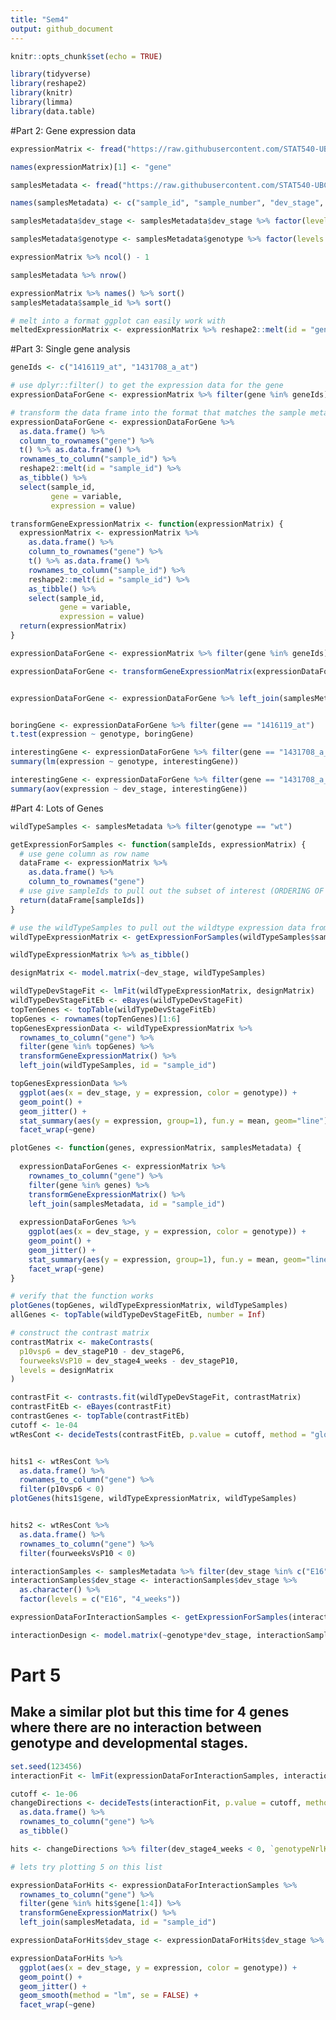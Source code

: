 ```yaml
---
title: "Sem4"
output: github_document
---
```


```r
knitr::opts_chunk$set(echo = TRUE)
```

```r
library(tidyverse)
library(reshape2)
library(knitr)
library(limma)
library(data.table)
```

#Part 2: Gene expression data
```r
expressionMatrix <- fread("https://raw.githubusercontent.com/STAT540-UBC/STAT540-UBC.github.io/master/seminars/seminars_winter_2020/seminar4/expression_data/GSE4051_data.tsv")

names(expressionMatrix)[1] <- "gene"

samplesMetadata <- fread("https://raw.githubusercontent.com/STAT540-UBC/STAT540-UBC.github.io/master/seminars/seminars_winter_2020/seminar4/expression_data/GSE4051_design.tsv")

names(samplesMetadata) <- c("sample_id", "sample_number", "dev_stage", "genotype")

samplesMetadata$dev_stage <- samplesMetadata$dev_stage %>% factor(levels = c("E16", "P2", "P6", "P10", "4_weeks"))

samplesMetadata$genotype <- samplesMetadata$genotype %>% factor(levels = c("wt", "NrlKO"))

expressionMatrix %>% ncol() - 1

samplesMetadata %>% nrow()

expressionMatrix %>% names() %>% sort()
samplesMetadata$sample_id %>% sort()

# melt into a format ggplot can easily work with
meltedExpressionMatrix <- expressionMatrix %>% reshape2::melt(id = "gene") 

```



#Part 3: Single gene analysis
```r
geneIds <- c("1416119_at", "1431708_a_at")

# use dplyr::filter() to get the expression data for the gene
expressionDataForGene <- expressionMatrix %>% filter(gene %in% geneIds)

# transform the data frame into the format that matches the sample metadata
expressionDataForGene <- expressionDataForGene %>%
  as.data.frame() %>% 
  column_to_rownames("gene") %>%
  t() %>% as.data.frame() %>% 
  rownames_to_column("sample_id") %>% 
  reshape2::melt(id = "sample_id") %>% 
  as_tibble() %>% 
  select(sample_id,
         gene = variable, 
         expression = value)

transformGeneExpressionMatrix <- function(expressionMatrix) {
  expressionMatrix <- expressionMatrix %>%
    as.data.frame() %>% 
    column_to_rownames("gene") %>%
    t() %>% as.data.frame() %>% 
    rownames_to_column("sample_id") %>% 
    reshape2::melt(id = "sample_id") %>% 
    as_tibble() %>% 
    select(sample_id,
           gene = variable, 
           expression = value)
  return(expressionMatrix)
}

expressionDataForGene <- expressionMatrix %>% filter(gene %in% geneIds)

expressionDataForGene <- transformGeneExpressionMatrix(expressionDataForGene)


expressionDataForGene <- expressionDataForGene %>% left_join(samplesMetadata, by = "sample_id")


boringGene <- expressionDataForGene %>% filter(gene == "1416119_at")
t.test(expression ~ genotype, boringGene)

interestingGene <- expressionDataForGene %>% filter(gene == "1431708_a_at")
summary(lm(expression ~ genotype, interestingGene))

interestingGene <- expressionDataForGene %>% filter(gene == "1431708_a_at")
summary(aov(expression ~ dev_stage, interestingGene))
```

#Part 4: Lots of Genes
```r
wildTypeSamples <- samplesMetadata %>% filter(genotype == "wt")

getExpressionForSamples <- function(sampleIds, expressionMatrix) {
  # use gene column as row name
  dataFrame <- expressionMatrix %>% 
    as.data.frame() %>% 
    column_to_rownames("gene")
  # use give sampleIds to pull out the subset of interest (ORDERING OF SAMPLES IS VERY IMPORTANT)
  return(dataFrame[sampleIds])
}

# use the wildTypeSamples to pull out the wildtype expression data from the expression matrix
wildTypeExpressionMatrix <- getExpressionForSamples(wildTypeSamples$sample_id, expressionMatrix)

wildTypeExpressionMatrix %>% as_tibble()

designMatrix <- model.matrix(~dev_stage, wildTypeSamples)

wildTypeDevStageFit <- lmFit(wildTypeExpressionMatrix, designMatrix)
wildTypeDevStageFitEb <- eBayes(wildTypeDevStageFit)
topTenGenes <- topTable(wildTypeDevStageFitEb)
topGenes <- rownames(topTenGenes)[1:6]
topGenesExpressionData <- wildTypeExpressionMatrix %>% 
  rownames_to_column("gene") %>% 
  filter(gene %in% topGenes) %>%
  transformGeneExpressionMatrix() %>% 
  left_join(wildTypeSamples, id = "sample_id")

topGenesExpressionData %>% 
  ggplot(aes(x = dev_stage, y = expression, color = genotype)) +
  geom_point() +
  geom_jitter() +
  stat_summary(aes(y = expression, group=1), fun.y = mean, geom="line") +
  facet_wrap(~gene)

plotGenes <- function(genes, expressionMatrix, samplesMetadata) {
  
  expressionDataForGenes <- expressionMatrix %>% 
    rownames_to_column("gene") %>% 
    filter(gene %in% genes) %>%
    transformGeneExpressionMatrix() %>% 
    left_join(samplesMetadata, id = "sample_id")
  
  expressionDataForGenes %>% 
    ggplot(aes(x = dev_stage, y = expression, color = genotype)) +
    geom_point() +
    geom_jitter() +
    stat_summary(aes(y = expression, group=1), fun.y = mean, geom="line") +
    facet_wrap(~gene)
}

# verify that the function works
plotGenes(topGenes, wildTypeExpressionMatrix, wildTypeSamples)
allGenes <- topTable(wildTypeDevStageFitEb, number = Inf)

# construct the contrast matrix
contrastMatrix <- makeContrasts(
  p10vsp6 = dev_stageP10 - dev_stageP6,
  fourweeksVsP10 = dev_stage4_weeks - dev_stageP10,
  levels = designMatrix
)

contrastFit <- contrasts.fit(wildTypeDevStageFit, contrastMatrix)
contrastFitEb <- eBayes(contrastFit)
contrastGenes <- topTable(contrastFitEb)
cutoff <- 1e-04
wtResCont <- decideTests(contrastFitEb, p.value = cutoff, method = "global")


hits1 <- wtResCont %>% 
  as.data.frame() %>% 
  rownames_to_column("gene") %>% 
  filter(p10vsp6 < 0)
plotGenes(hits1$gene, wildTypeExpressionMatrix, wildTypeSamples)


hits2 <- wtResCont %>% 
  as.data.frame() %>% 
  rownames_to_column("gene") %>% 
  filter(fourweeksVsP10 < 0)

interactionSamples <- samplesMetadata %>% filter(dev_stage %in% c("E16", "4_weeks"))
interactionSamples$dev_stage <- interactionSamples$dev_stage %>% 
  as.character() %>% 
  factor(levels = c("E16", "4_weeks"))

expressionDataForInteractionSamples <- getExpressionForSamples(interactionSamples$sample_id, expressionMatrix)

interactionDesign <- model.matrix(~genotype*dev_stage, interactionSamples)

```


# Part 5
## Make a similar plot but this time for 4 genes where there are no interaction between genotype and developmental stages.
```r
set.seed(123456)
interactionFit <- lmFit(expressionDataForInteractionSamples, interactionDesign) %>% eBayes()

cutoff <- 1e-06
changeDirections <- decideTests(interactionFit, p.value = cutoff, method = "global") %>% 
  as.data.frame() %>% 
  rownames_to_column("gene") %>% 
  as_tibble()

hits <- changeDirections %>% filter(dev_stage4_weeks < 0, `genotypeNrlKO:dev_stage4_weeks` == 0)

# lets try plotting 5 on this list

expressionDataForHits <- expressionDataForInteractionSamples %>% 
  rownames_to_column("gene") %>% 
  filter(gene %in% hits$gene[1:4]) %>%
  transformGeneExpressionMatrix() %>% 
  left_join(samplesMetadata, id = "sample_id")

expressionDataForHits$dev_stage <- expressionDataForHits$dev_stage %>% as.numeric()

expressionDataForHits %>%
  ggplot(aes(x = dev_stage, y = expression, color = genotype)) +
  geom_point() +
  geom_jitter() +
  geom_smooth(method = "lm", se = FALSE) +
  facet_wrap(~gene)
```


